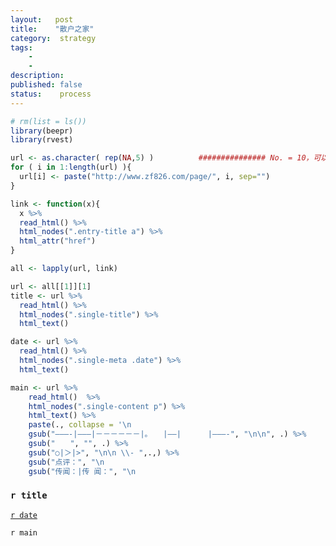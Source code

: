 ```yaml
---
layout:   post
title:    "散户之家"
category:  strategy
tags:     
    -  
    -   
description: 
published: false
status:    process
---
```




```r
# rm(list = ls())
library(beepr)
library(rvest)
```

```r
url <- as.character( rep(NA,5) )          ############### No. = 10，可以修改 ################
for ( i in 1:length(url) ){
  url[i] <- paste("http://www.zf826.com/page/", i, sep="")
}

link <- function(x){
  x %>% 
  read_html() %>% 
  html_nodes(".entry-title a") %>% 
  html_attr("href")
}

all <- lapply(url, link)
```



```r
url <- all[[1]][1]
title <- url %>%
  read_html() %>%
  html_nodes(".single-title") %>% 
  html_text()

date <- url %>%
  read_html() %>%
  html_nodes(".single-meta .date") %>% 
  html_text()

main <- url %>%
    read_html()  %>% 
    html_nodes(".single-content p") %>% 
    html_text() %>% 
    paste(., collapse = '\n                                                                                              \n') %>%
    gsub("———-|———|－－－－－－|。　　|——|      |———-", "\n\n", .) %>%
    gsub("　　", "", .) %>%
    gsub("○|＞|>", "\n\n \\- ",.,) %>%
    gsub("点评：", "\n                                                                                              \n > \\**点评：\\**", .)  %>%
    gsub("传闻：|传 闻：", "\n                                                                                              \n > \\**传闻：\\**", .) 
```

### `r title`
[`r date`](`r url`)

`r main`


